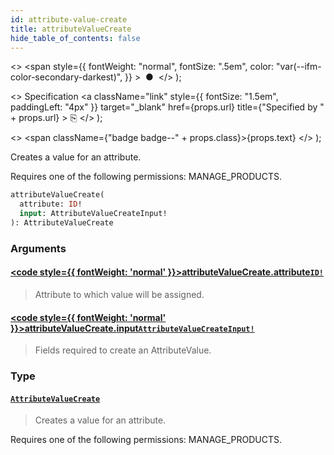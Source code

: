 ```yaml
---
id: attribute-value-create
title: attributeValueCreate
hide_table_of_contents: false
---
```


  <>
    <span
      style={{
        fontWeight: "normal",
        fontSize: ".5em",
        color: "var(--ifm-color-secondary-darkest)",
      }}
    >
      &nbsp;●&nbsp;
    </span>
  </>
);

  <>
    Specification
    <a
      className="link"
      style={{ fontSize: "1.5em", paddingLeft: "4px" }}
      target="\_blank"
      href={props.url}
      title={"Specified by " + props.url}
    >
      ⎘
    </a>
  </>
);

  <>
    <span className={"badge badge--" + props.class}>{props.text}</span>
  </>
);

Creates a value for an attribute.

Requires one of the following permissions: MANAGE_PRODUCTS.

```graphql
attributeValueCreate(
  attribute: ID!
  input: AttributeValueCreateInput!
): AttributeValueCreate
```

### Arguments

#### [<code style={{ fontWeight: 'normal' }}>attributeValueCreate.<b>attribute</b></code>](#)<Bullet />[`ID!`](../../../api-reference/miscellaneous/scalars/id) <Badge class="secondary" text="non-null"/> <Badge class="secondary" text="scalar"/> <Badge class="secondary" text="miscellaneous"/>

> Attribute to which value will be assigned.

#### [<code style={{ fontWeight: 'normal' }}>attributeValueCreate.<b>input</b></code>](#)<Bullet />[`AttributeValueCreateInput!`](../../../api-reference/attributes/inputs/attribute-value-create-input) <Badge class="secondary" text="non-null"/> <Badge class="secondary" text="input"/> <Badge class="secondary" text="attributes"/>

> Fields required to create an AttributeValue.

### Type

#### [`AttributeValueCreate`](../../../api-reference/attributes/objects/attribute-value-create) <Badge class="secondary" text="object"/> <Badge class="secondary" text="attributes"/>

> Creates a value for an attribute.

Requires one of the following permissions: MANAGE_PRODUCTS.

>
